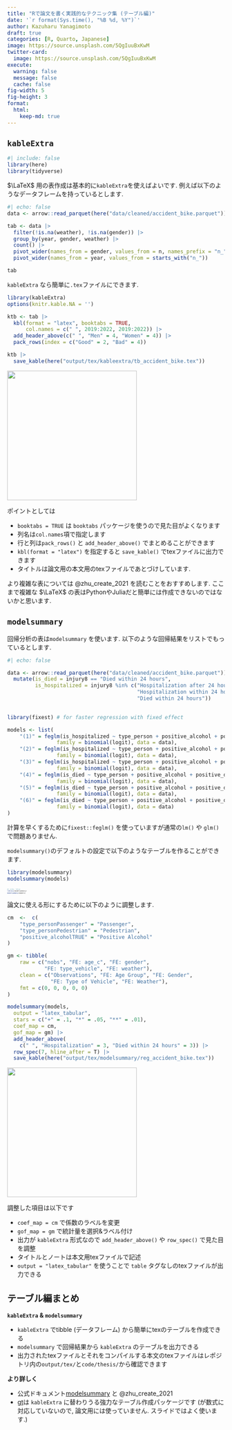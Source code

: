 ```yaml
---
title: "Rで論文を書く実践的なテクニック集 (テーブル編)"
date: '`r format(Sys.time(), "%B %d, %Y")`'
author: Kazuharu Yanagimoto
draft: true
categories: [R, Quarto, Japanese]
image: https://source.unsplash.com/5QgIuuBxKwM
twitter-card:
  image: https://source.unsplash.com/5QgIuuBxKwM
execute:
  warning: false
  message: false
  cache: false
fig-width: 5
fig-height: 3
format:
  html:
    keep-md: true
---
```



## `kableExtra`

```r
#| include: false
library(here)
library(tidyverse)
```

$\LaTeX$ 用の表作成は基本的に`kableExtra`を使えばよいです.
例えば以下のようなデータフレームを持っているとします.

```r
#| echo: false
data <- arrow::read_parquet(here("data/cleaned/accident_bike.parquet"))

tab <- data |>
  filter(!is.na(weather), !is.na(gender)) |>
  group_by(year, gender, weather) |>
  count() |>
  pivot_wider(names_from = gender, values_from = n, names_prefix = "n_") |>
  pivot_wider(names_from = year, values_from = starts_with("n_"))
```

```r
tab
```

`kableExtra` なら簡単に`.tex`ファイルにできます.

```r
library(kableExtra)
options(knitr.kable.NA = '')

ktb <- tab |>
  kbl(format = "latex", booktabs = TRUE,
      col.names = c(" ", 2019:2022, 2019:2022)) |>
  add_header_above(c(" ", "Men" = 4, "Women" = 4)) |>
  pack_rows(index = c("Good" = 2, "Bad" = 4))

ktb |>
  save_kable(here("output/tex/kableextra/tb_accident_bike.tex"))
```


![](https://github.com/kazuyanagimoto/workshop-r-2022/blob/main/code/slides/advancedr/img/kableextra.png?raw=true){fig-align="center" height=300}

ポイントとしては

- `booktabs = TRUE` は `booktabs` パッケージを使うので見た目がよくなります
- 列名は`col.names`項で指定します
- 行と列は`pack_rows()` と `add_header_above()` でまとめることができます
- `kbl(format = "latex")` を指定すると `save_kable()` でtexファイルに出力できます
- タイトルは論文用の本文用のtexファイルであとづけしています.

より複雑な表については @zhu_create_2021 を読むことをおすすめします.
ここまで複雑な $\LaTeX$ の表はPythonやJuliaだと簡単には作成できないのではないかと思います.

## `modelsummary`

回帰分析の表は`modelsummary` を使います. 以下のような回帰結果をリストでもっているとします.

```r
#| echo: false

data <- arrow::read_parquet(here("data/cleaned/accident_bike.parquet")) |>
  mutate(is_died = injury8 == "Died within 24 hours",
         is_hospitalized = injury8 %in% c("Hospitalization after 24 hours",
                                          "Hospitalization within 24 hours",
                                          "Died within 24 hours"))
                                          
```

```r
library(fixest) # for faster regression with fixed effect

models <- list(
    "(1)" = feglm(is_hospitalized ~ type_person + positive_alcohol + positive_drug | age_c + gender,
                family = binomial(logit), data = data),
    "(2)" = feglm(is_hospitalized ~ type_person + positive_alcohol + positive_drug | age_c + gender + type_vehicle,
                family = binomial(logit), data = data),
    "(3)" = feglm(is_hospitalized ~ type_person + positive_alcohol + positive_drug | age_c + gender + type_vehicle + weather,
                family = binomial(logit), data = data),
    "(4)" = feglm(is_died ~ type_person + positive_alcohol + positive_drug | age_c + gender,
                family = binomial(logit), data = data),
    "(5)" = feglm(is_died ~ type_person + positive_alcohol + positive_drug | age_c + gender + type_vehicle,
                family = binomial(logit), data = data),
    "(6)" = feglm(is_died ~ type_person + positive_alcohol + positive_drug | age_c + gender + type_vehicle + weather,
                family = binomial(logit), data = data)
)

```

計算を早くするために`fixest::feglm()` を使っていますが通常の`lm()` や `glm()` で問題ありません.

`modelsummary()`のデフォルトの設定で以下のようなテーブルを作ることができます.

```.r
library(modelsummary)
modelsummary(models)
```


::: {style="font-size: 0.3em"}

```r
#| echo: false
library(modelsummary)
modelsummary(models)
```

:::

論文に使える形にするために以下のように調整します.


```r
cm  <-  c(
    "type_personPassenger" = "Passenger",
    "type_personPedestrian" = "Pedestrian",
    "positive_alcoholTRUE" = "Positive Alcohol"
)

gm <- tibble(
    raw = c("nobs", "FE: age_c", "FE: gender",
            "FE: type_vehicle", "FE: weather"),
    clean = c("Observations", "FE: Age Group", "FE: Gender",
              "FE: Type of Vehicle", "FE: Weather"),
    fmt = c(0, 0, 0, 0, 0)
)

modelsummary(models,
  output = "latex_tabular",
  stars = c("+" = .1, "*" = .05, "**" = .01),
  coef_map = cm,
  gof_map = gm) |>
  add_header_above(
    c(" ", "Hospitalization" = 3, "Died within 24 hours" = 3)) |>
  row_spec(7, hline_after = T) |>
  save_kable(here("output/tex/modelsummary/reg_accident_bike.tex"))
```

![](https://github.com/kazuyanagimoto/workshop-r-2022/blob/main/code/slides/advancedr/img/modelsummary.png?raw=true){fig-align="center" height="300"}

調整した項目は以下です

- `coef_map = cm` で係数のラベルを変更
- `gof_map = gm` で統計量を選択&ラベル付け
- 出力が `kableExtra` 形式なので `add_header_above()` や `row_spec()` で見た目を調整
- タイトルとノートは本文用texファイルで記述
- `output = "latex_tabular"` を使うことで `table` タグなしのtexファイルが出力できる

## テーブル編まとめ

**`kableExtra` & `modelsummary`**

- `kableExtra` でtibble (データフレーム) から簡単にtexのテーブルを作成できる
- `modelsummary` で回帰結果から `kableExtra` のテーブルを出力できる
- 出力されたtexファイルとそれをコンパイルする本文のtexファイルはレポジトリ内の`output/tex/`と`code/thesis/`から確認できます

**より詳しく**

- 公式ドキュメント[modelsummary](https://vincentarelbundock.github.io/modelsummary/articles/modelsummary.html) と @zhu_create_2021
- [gt](https://gt.rstudio.com/articles/intro-creating-gt-tables.html)は `kableExtra` に替わりうる強力なテーブル作成パッケージです (が数式に対応していないので, 論文用には使っていません. スライドではよく使います.)
